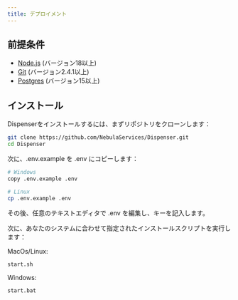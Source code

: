 ```yaml
---
title: デプロイメント
---
```


## 前提条件

- [Node.js](https://nodejs.org/en/) (バージョン18以上)
- [Git](https://git-scm.com/downloads) (バージョン2.4.1以上)
- [Postgres](https://www.postgresql.org/download/) (バージョン15以上)

## インストール

Dispenserをインストールするには、まずリポジトリをクローンします：

```bash
git clone https://github.com/NebulaServices/Dispenser.git
cd Dispenser
```

次に、.env.example を .env にコピーします：

```bash
# Windows
copy .env.example .env

# Linux
cp .env.example .env
```

その後、任意のテキストエディタで .env を編集し、キーを記入します。

次に、あなたのシステムに合わせて指定されたインストールスクリプトを実行します：

MacOs/Linux:

```bash
start.sh
```

Windows:

```bash
start.bat
```

